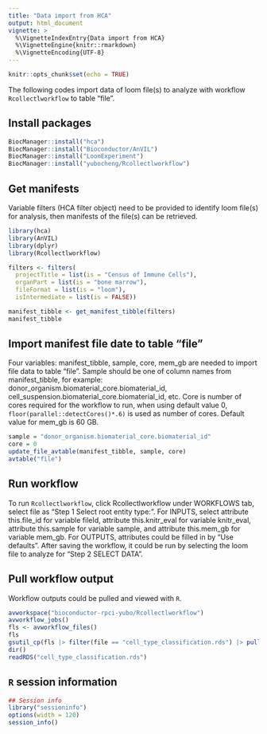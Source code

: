 ```yaml
---
title: "Data import from HCA"
output: html_document
vignette: >
  %\VignetteIndexEntry{Data import from HCA}
  %\VignetteEngine{knitr::rmarkdown}
  %\VignetteEncoding{UTF-8} 
---
```


```r
knitr::opts_chunk$set(echo = TRUE)
```

The following codes import data of loom file(s) to analyze with workflow `Rcollectlworkflow` to table "file".

## Install packages
```r
BiocManager::install("hca")
BiocManager::install("Bioconductor/AnVIL")
BiocManager::install("LoomExperiment")
BiocManager::install("yubocheng/Rcollectlworkflow")
```

## Get manifests

Variable filters (HCA filter object) need to be provided to identify loom file(s) for analysis, then manifests of the file(s) can be retrieved.

```r
library(hca)
library(AnVIL)
library(dplyr)
library(Rcollectlworkflow)

filters <- filters(
  projectTitle = list(is = "Census of Immune Cells"),
  organPart = list(is = "bone marrow"),
  fileFormat = list(is = "loom"),
  isIntermediate = list(is = FALSE))

manifest_tibble <- get_manifest_tibble(filters)
manifest_tibble
```

## Import manifest file date to table "file"

Four variables: manifest_tibble, sample, core, mem_gb are needed to import file data to table "file". Sample should be one of column names from manifest_tibble, for example: donor_organism.biomaterial_core.biomaterial_id, cell_suspension.biomaterial_core.biomaterial_id, etc. Core is number of cores required for the workflow to run, when using default value 0, `floor(parallel::detectCores()*.6)` is used as number of cores. Default value for mem_gb is 60 GB.

```r
sample = "donor_organism.biomaterial_core.biomaterial_id"
core = 0
update_file_avtable(manifest_tibble, sample, core)
avtable("file")
```

## Run workflow

To run `Rcollectlworkflow`, click Rcollectlworkflow under WORKFLOWS tab, select file as "Step 1 Select root entity type:". For INPUTS, select attribute this.file_id for variable fileId, attribute this.knitr_eval for variable knitr_eval, attribute this.sample for variable sample, and attribute this.mem_gb for variable mem_gb. For OUTPUTS, attributes could be filled in by "Use defaults". After saving the workflow, it could be run by selecting the loom file to analyze for "Step 2 SELECT DATA".

## Pull workflow output

Workflow outputs could be pulled and viewed with `R`.

```r
avworkspace("bioconductor-rpci-yubo/Rcollectlworkflow")
avworkflow_jobs()
fls <- avworkflow_files()
fls
gsutil_cp(fls |> filter(file == "cell_type_classification.rds") |> pull("path"), ".")
dir()
readRDS("cell_type_classification.rds")
```

## `R` session information

```r
## Session info
library("sessioninfo")
options(width = 120)
session_info()
```

